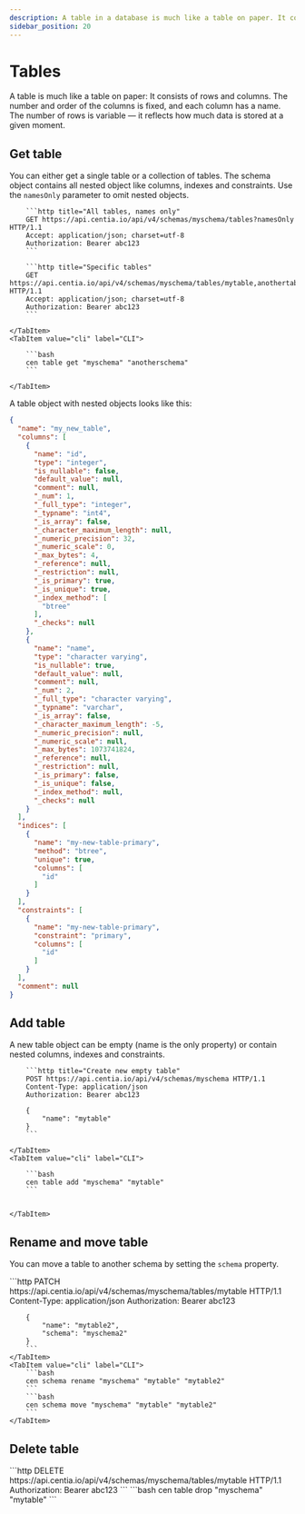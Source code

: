 ```yaml
---
description: A table in a database is much like a table on paper. It consists of rows and columns.
sidebar_position: 20
---
```



# Tables

A table is much like a table on paper: It consists of rows and columns. The number and order of
the columns is fixed, and each column has a name. The number of rows is variable — it reflects how much data is stored
at a given moment.

## Get table

You can either get a single table or a collection of tables. The schema object contains all nested object like
columns, indexes and constraints. Use the `namesOnly` parameter to omit nested objects.

<Tabs>
    <TabItem value="http" label="HTTP" default>

        ```http title="All tables, names only"
        GET https://api.centia.io/api/v4/schemas/myschema/tables?namesOnly HTTP/1.1
        Accept: application/json; charset=utf-8
        Authorization: Bearer abc123
        ```

        ```http title="Specific tables"
        GET https://api.centia.io/api/v4/schemas/myschema/tables/mytable,anothertable HTTP/1.1
        Accept: application/json; charset=utf-8
        Authorization: Bearer abc123
        ```

    </TabItem>
    <TabItem value="cli" label="CLI">

        ```bash
        cen table get "myschema" "anotherschema"
        ```

    </TabItem>
</Tabs>

A table object with nested objects looks like this:

```json
{
  "name": "my_new_table",
  "columns": [
    {
      "name": "id",
      "type": "integer",
      "is_nullable": false,
      "default_value": null,
      "comment": null,
      "_num": 1,
      "_full_type": "integer",
      "_typname": "int4",
      "_is_array": false,
      "_character_maximum_length": null,
      "_numeric_precision": 32,
      "_numeric_scale": 0,
      "_max_bytes": 4,
      "_reference": null,
      "_restriction": null,
      "_is_primary": true,
      "_is_unique": true,
      "_index_method": [
        "btree"
      ],
      "_checks": null
    },
    {
      "name": "name",
      "type": "character varying",
      "is_nullable": true,
      "default_value": null,
      "comment": null,
      "_num": 2,
      "_full_type": "character varying",
      "_typname": "varchar",
      "_is_array": false,
      "_character_maximum_length": -5,
      "_numeric_precision": null,
      "_numeric_scale": null,
      "_max_bytes": 1073741824,
      "_reference": null,
      "_restriction": null,
      "_is_primary": false,
      "_is_unique": false,
      "_index_method": null,
      "_checks": null
    }
  ],
  "indices": [
    {
      "name": "my-new-table-primary",
      "method": "btree",
      "unique": true,
      "columns": [
        "id"
      ]
    }
  ],
  "constraints": [
    {
      "name": "my-new-table-primary",
      "constraint": "primary",
      "columns": [
        "id"
      ]
    }
  ],
  "comment": null
}
```

## Add table

A new table object can be empty (name is the only property) or contain nested columns, indexes and constraints.

<Tabs>
    <TabItem value="http" label="HTTP" default>

        ```http title="Create new empty table"
        POST https://api.centia.io/api/v4/schemas/myschema HTTP/1.1
        Content-Type: application/json
        Authorization: Bearer abc123

        {
            "name": "mytable"
        }
        ```

    </TabItem>
    <TabItem value="cli" label="CLI">

        ```bash
        cen table add "myschema" "mytable"
        ```


    </TabItem>
</Tabs>

## Rename and move table

You can move a table to another schema by setting the `schema` property.

<Tabs>
    <TabItem value="http" label="HTTP" default>
        ```http
        PATCH https://api.centia.io/api/v4/schemas/myschema/tables/mytable HTTP/1.1
        Content-Type: application/json
        Authorization: Bearer abc123

        {
            "name": "mytable2",
            "schema": "myschema2"
        }
        ```
    </TabItem>
    <TabItem value="cli" label="CLI">
        ```bash
        cen schema rename "myschema" "mytable" "mytable2"
        ```
        ```bash
        cen schema move "myschema" "mytable" "mytable2"
        ```
    </TabItem>
</Tabs>

## Delete table

<Tabs>
    <TabItem value="http" label="HTTP" default>
        ```http
        DELETE https://api.centia.io/api/v4/schemas/myschema/tables/mytable HTTP/1.1
        Authorization: Bearer abc123
        ```
    </TabItem>
    <TabItem value="cli" label="CLI">
        ```bash
        cen table drop "myschema" "mytable"
        ```
    </TabItem>
</Tabs>
